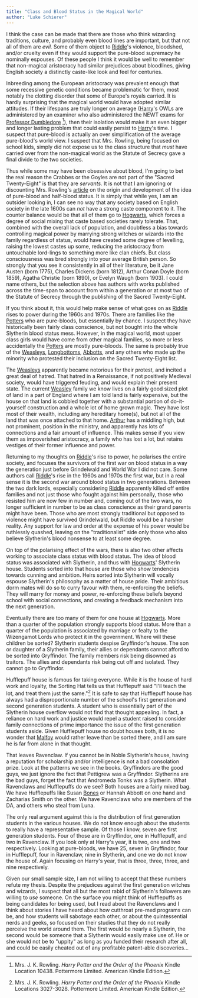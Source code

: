 ```yaml
---
title: "Class and Blood Status in the Magical World"
author: "Luke Schierer"
---
```


I think the case can be made that there are those who think wizarding
traditions, culture, and probably even blood lines are important, but that not
all of them are *evil.*  Some of them object to [Riddle]'s violence, bloodshed,
and/or cruelty even if they would support the pure-blood supremacy he nominally
espouses.  Of these people I think it would be well to remember that non-magical
aristocracy had similar prejudices about bloodlines, giving English society a
distinctly caste-like look and feel for centuries.  

Inbreeding among the European aristocracy was prevalent enough that some
recessive genetic conditions became problematic for them, most notably the
clotting disorder that some of Europe's royals carried.  It is hardly surprising
that the magical world would have adopted similar attitudes. If their lifespans
are truly longer on average ([Harry]'s OWLs are administered by an examiner who
also administered the NEWT exams for [Professor Dumbledore][Dumbledore] [^210220-1]), then
their isolation would make it an even bigger and longer lasting problem that
could easily persist to [Harry]'s time.  I suspect that pure-blood is actually an
over simplification of the average pure-blood's world view.  I suspect that Mrs.
Rowling, being focused on school kids, simply did not expose us to the class
structure that *must* have carried over from the non-magical world as the
Statute of Secrecy gave a final divide to the two societies.  

Thus while some may have been obsessive about blood, I'm going to bet the real
reason the Crabbes or the Goyles are not part of the "Sacred Twenty-Eight" is
that they are *servants.*  It is not that I am ignoring or discounting Mrs.
Rowling's [article][wwwbrpb] on the origin and development of the idea of
pure-blood and half-blood status.  It is simply that while yes, I am an outsider
looking in, I can see no way that any society based on English society in the
late 1600s can *not* have a strong caste component to it.  The counter balance
would be that all of them go to [Hogwarts], which forces a degree of social mixing
that caste based societies rarely tolerate. That, combined with the overall lack
of population, and doubtless a bias towards controlling magical power by
marrying strong witches or wizards into the family regardless of status, would
have created some degree of levelling, raising the lowest castes up some,
reducing the aristocracy from untouchable lord-lings to something more like clan
chiefs. But class consciousness was bred strongly into your average British
person.  So strongly that you see it consistently in all of their literature, be
it Jane Austen (born 1775), Charles Dickens (born 1812), Arthur Conan Doyle
(born 1859), Agatha Christie (born 1890), or Evelyn Waugh (born 1903). I could
name others, but the selection above has authors with works published across the
time-span to account from within a generation or at most two of the Statute of
Secrecy through the publishing of the Sacred Twenty-Eight. 

If you think about it, this would help make sense of what goes on as [Riddle]
rises to power during the 1960s and 1970s.  There are families like the
[Potters] who are pure-bloods, but essentially by chance.  I suspect they
have historically been fairly class conscience, but not bought into the whole
Slytherin blood status mess.  However, in the magical world, most upper class
girls would have come from other magical families, so more or less accidentally
the [Potters] are mostly pure-bloods.  The same is probably true of the
[Weasleys], [Longbottoms], [Abbotts], and any others who made up the
minority who protested their inclusion on the Sacred Twenty-Eight list.  

[Potters]: <../../people/potter>

[Weasleys]: <../../people/weasley>

[Weasley]: <../../people/weasley>

[Longbottoms]: <../../people/longbottom>

[Abbotts]: <../../people/abbott>

The [Weasleys] apparently became notorious for their protest, and incited a
great deal of hatred.  That hatred in a Renaissance, if not positively Medieval
society, would have triggered feuding, and would explain their present state.
The current [Weasley] family we know lives on a fairly good sized plot of
land in a part of England where I am told land is fairly expensive, but the
house on that land is cobbled together with a substantial portion of
do-it-yourself construction and a whole lot of home grown magic.  They have
lost most of their wealth, including any hereditary home(s), but not all of the
land that was once attached to that home.  [Arthur] has a middling high, but not
prominent, position in the ministry, and apparently has lots of connections and
a fair amount of influence.  This makes sense if you view them as impoverished
aristocracy, a family who has lost a lot, but retains vestiges of their former
influence and power. 

Returning to my thoughts on [Riddle]'s rise to power, he polarises the entire
society, and focuses the survivors of the first war on blood status in a way the
generation just before Grindelwald and World War I did not care.  Some authors
call [Riddle]'s rise in the 1960s and 1970s the first war, but in a real sense it
is the second war around blood status in two generations.  Between the two dark
lords, especially considering [Riddle] apparently killed off entire families and
not just those who fought against him personally, those who resisted him are now
few in number and, coming out of the two wars, no longer sufficient in number to
be as class conscience as their grand parents might have been. Those who are
most strongly traditional but opposed to violence might have survived
Grindelwald, but Riddle would be a harsher reality.  Any support for law and
order at the expense of his power would be ruthlessly quashed, leaving on the
"traditionalist" side only those who also believe Slytherin's blood nonsense to
at least some degree.  

On top of the polarising effect of the wars, there is also two other affects
working to associate class status with blood status.  The idea of blood status
was associated with Slytherin, and thus with [Hogwarts]' Slytherin house.
Students sorted into that house are those who show tendencies towards cunning
and ambition.  Heirs sorted into Slytherin will vocally espouse Slytherin's
philosophy as a matter of house pride.  Their ambitious dorm mates will do so to
curry favour with them, re-enforcing the beliefs.  They will marry for money and
power, re-enforcing these beliefs beyond school with social connections, and
creating a feedback mechanism into the next generation. 

[Hogwarts]: <../../hogwarts>

[Riddle]: <../../people/riddle/tom_marvolo>

[Arthur]: <../../people/weasley/arthur>

Eventually there are too many of them for one house at [Hogwarts].  More than
a quarter of the population strongly supports blood status.  More than a quarter
of the population is associated by marriage or fealty to the Wizengamot Lords
who protect it in the government.  Where will these children be sorted?
Slytherin students despise Gryffindor's house.  The son or daughter of a
Slytherin family, their allies or dependants cannot afford to be sorted into
Gryffindor.  The family members risk being disowned as traitors.  The allies and
dependants risk being cut off and isolated.  They cannot go to Gryffindor.

Hufflepuff house is famous for taking everyone.  While it is the house of hard
work and loyalty, the Sorting Hat tells us that Hufflepuff said "I'll teach the
lot, and treat them just the same."[^200701-2]  It is safe to say that
Hufflepuff house has always had a disproportionate number of the school's first
generation and second generation students.  A student who is essentially part of
the Slytherin house overflow would not find that thought appealing.  In fact, a
reliance on hard work and justice would repel a student raised to consider
family connections of prime importance the issue of the first generation
students aside.  Given Hufflepuff house no doubt houses both, it is no wonder
that [Malfoy][Draco] would rather leave than be sorted there, and I am sure he is far
from alone in that thought. 

That leaves Ravenclaw.  If you cannot be in Noble Slytherin's house, having a
reputation for scholarship and/or intelligence is not a bad consolation prize.
Look at the patterns we see in the books.  Gryffindors are the good guys, we
just ignore the fact that Pettigrew was a Gryffindor.  Slytherins are the bad
guys, forget the fact that Andromeda Tonks was a Slytherin.  What Ravenclaws and
Hufflepuffs do we see? Both houses are a fairly mixed bag.  We have Hufflepuffs
like Susan [Bones] or Hannah Abbott on one hand and Zacharias Smith
on the other.  We have Ravenclaws who are members of the DA, and others who
steal from Luna.  

[Bones]: <../../people/bones>

[Draco]: <../../people/malfoy/draco_lucius>

The only real argument against this is the distribution of first generation
students in the various houses.  We do not know enough about the students to
really have a representative sample.  Of those I know, seven are first
generation students.  Four of those are in Gryffindor, one in Hufflepuff, and
two in Ravenclaw.  If you look only at Harry's year, it is two, one and two
respectively.  Looking at pure-bloods, we have 25, seven in Gryffindor, four in
Hufflepuff, four in Ravenclaw, nine in Slytherin, and one we do not know the
house of. Again focusing on Harry's year, that is three, three, three, and nine
respectively. 

Given our small sample size, I am not willing to accept that these numbers
refute my thesis.  Despite the prejudices against the first generation witches
and wizards, I suspect that all but the most rabid of Slytherin's followers are
willing to *use* someone.  On the surface you might think of Hufflepuffs as
being candidates for being used, but I read about the Ravenclaws and I think
about stories I have heard about how cutthroat pre-med programs can be, and how 
students will sabotage each other, or about the quintessential nerds and geeks,
so focused on their studies that they do not really perceive the world around
them.  The first would be nearly a Slytherin, the second would be someone that a
Slytherin would easily make use of.  He or she would not be to "uppity" as long
as you funded their research after all, and could be easily cheated out of any
profitable patent-able discoveries…

[Harry]: <../../people/potter/harry_james>

[Dumbledore]: <../../people/dumbledore/albus_percival_wulfric_brian>

[wwwbrpb]: https://www.wizardingworld.com/writing-by-jk-rowling/pure-blood

[^200701-2]: Mrs. J. K. Rowling. _Harry Potter and the Order of the Phoenix_
    Kindle Locations 3027-3028. Pottermore Limited. American Kindle Edition. 

[^210220-1]: Mrs. J. K. Rowling. _Harry Potter and the Order of the Phoenix_ 
    Kindle Location 10438. Pottermore Limited. American Kindle Edition. 
